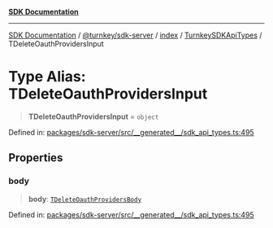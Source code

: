 [**SDK Documentation**](../../../../../../README.mdx)

***

[SDK Documentation](../../../../../../packages.mdx) / [@turnkey/sdk-server](../../../../README.mdx) / [index](../../../README.mdx) / [TurnkeySDKApiTypes](../README.mdx) / TDeleteOauthProvidersInput

# Type Alias: TDeleteOauthProvidersInput

> **TDeleteOauthProvidersInput** = `object`

Defined in: [packages/sdk-server/src/\_\_generated\_\_/sdk\_api\_types.ts:495](https://github.com/tkhq/sdk/blob/3a88af7d1d927c6022706911d6af0f92f1440e00/packages/sdk-server/src/__generated__/sdk_api_types.ts#L495)

## Properties

### body

> **body**: [`TDeleteOauthProvidersBody`](TDeleteOauthProvidersBody.mdx)

Defined in: [packages/sdk-server/src/\_\_generated\_\_/sdk\_api\_types.ts:495](https://github.com/tkhq/sdk/blob/3a88af7d1d927c6022706911d6af0f92f1440e00/packages/sdk-server/src/__generated__/sdk_api_types.ts#L495)
